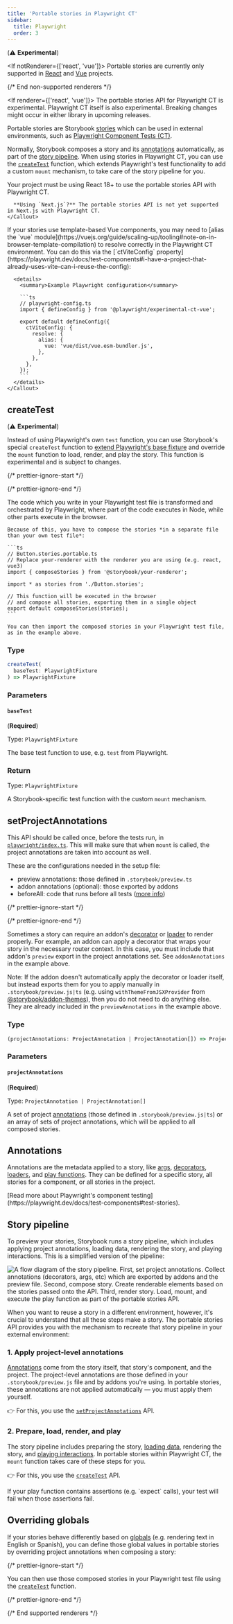 ```yaml
---
title: 'Portable stories in Playwright CT'
sidebar:
  title: Playwright
  order: 3
---
```


(⚠️ **Experimental**)

<If notRenderer={['react', 'vue']}>
  <Callout variant="info">
    Portable stories are currently only supported in [React](?renderer=react) and [Vue](?renderer=vue) projects.
  </Callout>

  {/* End non-supported renderers */}
</If>

<If renderer={['react', 'vue']}>
  <Callout variant="info">
    The portable stories API for Playwright CT is experimental. Playwright CT itself is also experimental. Breaking changes might occur in either library in upcoming releases.
  </Callout>

  Portable stories are Storybook [stories](../../writing-stories/index.mdx) which can be used in external environments, such as [Playwright Component Tests (CT)](https://playwright.dev/docs/test-components).

  Normally, Storybook composes a story and its [annotations](#annotations) automatically, as part of the [story pipeline](#story-pipeline). When using stories in Playwright CT, you can use the [`createTest`](#createtest) function, which extends Playwright's test functionality to add a custom `mount` mechanism, to take care of the story pipeline for you.

  <If renderer="react">
    <Callout variant="warning">
      Your project must be using React 18+ to use the portable stories API with Playwright CT.

      **Using `Next.js`?** The portable stories API is not yet supported in Next.js with Playwright CT.
    </Callout>
  </If>

  <If renderer="vue">
    <Callout variant="info">
      If your stories use template-based Vue components, you may need to [alias the `vue` module](https://vuejs.org/guide/scaling-up/tooling#note-on-in-browser-template-compilation) to resolve correctly in the Playwright CT environment. You can do this via the [`ctViteConfig` property](https://playwright.dev/docs/test-components#i-have-a-project-that-already-uses-vite-can-i-reuse-the-config):

      <details>
        <summary>Example Playwright configuration</summary>

        ```ts
        // playwright-config.ts
        import { defineConfig } from '@playwright/experimental-ct-vue';

        export default defineConfig({
          ctViteConfig: {
            resolve: {
              alias: {
                vue: 'vue/dist/vue.esm-bundler.js',
              },
            },
          },
        });
        ```
      </details>
    </Callout>
  </If>

  ## createTest

  (⚠️ **Experimental**)

  Instead of using Playwright's own `test` function, you can use Storybook's special `createTest` function to [extend Playwright's base fixture](https://playwright.dev/docs/test-fixtures#creating-a-fixture) and override the `mount` function to load, render, and play the story. This function is experimental and is subject to changes.

  {/* prettier-ignore-start */}

  <CodeSnippets path="portable-stories-playwright-ct.md" />

  {/* prettier-ignore-end */}

  <Callout icon="ℹ️">
    The code which you write in your Playwright test file is transformed and orchestrated by Playwright, where part of the code executes in Node, while other parts execute in the browser.

    Because of this, you have to compose the stories *in a separate file than your own test file*:

    ```ts
    // Button.stories.portable.ts
    // Replace your-renderer with the renderer you are using (e.g. react, vue3)
    import { composeStories } from '@storybook/your-renderer';

    import * as stories from './Button.stories';

    // This function will be executed in the browser
    // and compose all stories, exporting them in a single object
    export default composeStories(stories);
    ```

    You can then import the composed stories in your Playwright test file, as in the example above.
  </Callout>

  ### Type

  ```ts
  createTest(
    baseTest: PlaywrightFixture
  ) => PlaywrightFixture
  ```

  ### Parameters

  #### `baseTest`

  (**Required**)

  Type: `PlaywrightFixture`

  The base test function to use, e.g. `test` from Playwright.

  ### Return

  Type: `PlaywrightFixture`

  A Storybook-specific test function with the custom `mount` mechanism.

  ## setProjectAnnotations

  This API should be called once, before the tests run, in [`playwright/index.ts`](https://playwright.dev/docs/test-components#step-1-install-playwright-test-for-components-for-your-respective-framework). This will make sure that when `mount` is called, the project annotations are taken into account as well.

  These are the configurations needed in the setup file:
  - preview annotations: those defined in `.storybook/preview.ts`
  - addon annotations (optional): those exported by addons
  - beforeAll: code that runs before all tests ([more info](../../writing-tests/component-testing.mdx#beforeall))

  {/* prettier-ignore-start */}

  <CodeSnippets path="portable-stories-playwright-ct-compose-stories.md" />

  {/* prettier-ignore-end */}

  Sometimes a story can require an addon's [decorator](../../writing-stories/decorators.mdx) or [loader](../../writing-stories/loaders.mdx) to render properly. For example, an addon can apply a decorator that wraps your story in the necessary router context. In this case, you must include that addon's `preview` export in the project annotations set. See `addonAnnotations` in the example above.

  Note: If the addon doesn't automatically apply the decorator or loader itself, but instead exports them for you to apply manually in `.storybook/preview.js|ts` (e.g. using `withThemeFromJSXProvider` from [@storybook/addon-themes](https://github.com/storybookjs/storybook/blob/next/code/addons/themes/docs/api.md#withthemefromjsxprovider)), then you do not need to do anything else. They are already included in the `previewAnnotations` in the example above.

  ### Type

  ```ts
  (projectAnnotations: ProjectAnnotation | ProjectAnnotation[]) => ProjectAnnotation
  ```

  ### Parameters

  #### `projectAnnotations`

  (**Required**)

  Type: `ProjectAnnotation | ProjectAnnotation[]`

  A set of project [annotations](#annotations) (those defined in `.storybook/preview.js|ts`) or an array of sets of project annotations, which will be applied to all composed stories.

  ## Annotations

  Annotations are the metadata applied to a story, like [args](../../writing-stories/args.mdx), [decorators](../../writing-stories/decorators.mdx), [loaders](../../writing-stories/loaders.mdx), and [play functions](../../writing-stories/play-function.mdx). They can be defined for a specific story, all stories for a component, or all stories in the project.

  <Callout variant="info">
    [Read more about Playwright's component testing](https://playwright.dev/docs/test-components#test-stories).
  </Callout>

  ## Story pipeline

  To preview your stories, Storybook runs a story pipeline, which includes applying project annotations, loading data, rendering the story, and playing interactions. This is a simplified version of the pipeline:

  ![A flow diagram of the story pipeline. First, set project annotations. Collect annotations (decorators, args, etc) which are exported by addons and the preview file. Second, compose story. Create renderable elements based on the stories passed onto the API. Third, render story. Load, mount, and execute the play function as part of the portable stories API.](../../_assets/api/story-pipeline-playwright.png)

  When you want to reuse a story in a different environment, however, it's crucial to understand that all these steps make a story. The portable stories API provides you with the mechanism to recreate that story pipeline in your external environment:

  ### 1. Apply project-level annotations

  [Annotations](#annotations) come from the story itself, that story's component, and the project. The project-level annotations are those defined in your `.storybook/preview.js` file and by addons you're using. In portable stories, these annotations are not applied automatically — you must apply them yourself.

  👉 For this, you use the [`setProjectAnnotations`](#setprojectannotations) API.

  ### 2. Prepare, load, render, and play

  The story pipeline includes preparing the story, [loading data](../../writing-stories/loaders.mdx), rendering the story, and [playing interactions](../../writing-stories/play-function.mdx#writing-stories-with-the-play-function). In portable stories within Playwright CT, the `mount` function takes care of these steps for you.

  👉 For this, you use the [`createTest`](#createtest) API.

  <Callout variant="info">
    If your play function contains assertions (e.g. `expect` calls), your test will fail when those assertions fail.
  </Callout>

  ## Overriding globals

  If your stories behave differently based on [globals](../../essentials/toolbars-and-globals.mdx#globals) (e.g. rendering text in English or Spanish), you can define those global values in portable stories by overriding project annotations when composing a story:

  {/* prettier-ignore-start */}

  <CodeSnippets path="portable-stories-playwright-ct-override-globals.md" />

  You can then use those composed stories in your Playwright test file using the [`createTest`](#createtest) function.

  {/* prettier-ignore-end */}

  {/* End supported renderers */}
</If>
